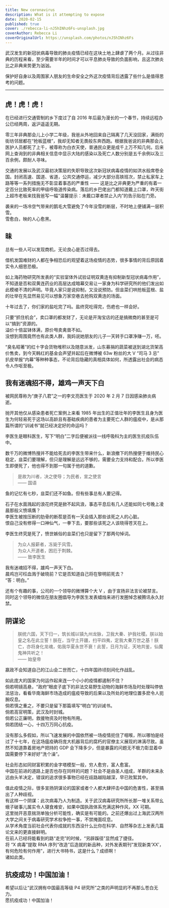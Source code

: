 ```yaml
---
title: New coronavirus
description: What is it attempting to expose
date: 2020-02-15
published: true
cover: ./rebecca-li-nJ5hINhz6Fs-unsplash.jpg
coverAuthor: Rebecca Li
coverOriginalUrl: https://unsplash.com/photos/nJ5hINhz6Fs
---
```


武汉发生的新冠状病毒导致的肺炎疫情已经在这块土地上肆虐了两个月。从过往非典的历程来看，至少需要半年的时间才可以平息肺炎导致的负面影响，且这次肺炎比之非典来势更为汹汹。

保护好自身以及周围家人朋友的生命安全之外这次疫情背后透露了些什么是值得思考的问题。

---

## 虎！虎！虎！

在已经进行交通管制的乡下度过了自 2016 年后最为漫长的一个春节，持续远程办公已经两周，返沪遥遥无期。

零三年非典那会儿上小学二年级，我爸从外地回来自己隔离了几天没回家，满街的街坊邻居都在“抢板蓝根”，我却无知者无畏般东奔西跑。根据我爸说的非典那会儿医护人员都死了上千，被尊称为白衣天使，普通民众更是成千上万不知几何。后来网上查询到的非典相关信息中显示大陆的感染以及死亡人数分别是五千余例以及三百余例，颇耐人寻味。

交通的发展以及武汉最初决策层的失职导致这次新冠状病毒疫情的如洪水般席卷全国。封闭高速、国道、省道，公共交通停运，减少大部分高铁班次，禁止私家车上路等等一系列措施无不彰显着事态的严重性 —— 这是比之非典更为严重的有着一定百分比致死率的甲级呼吸道传染病。落后的乡巴佬出门都知道戴上口罩，昨天街上超市老板来找我爸写一幅“温馨提示：未戴口罩者禁止入内”的告示贴在门旁。

袭来的一场冷空气带来的鹅毛大雪避免了今年没雪的断层，不时地上便铺满一层积雪。<br />
雪愈白，映的人心愈黑。

## 昧

总有一些人可以发现商机，无论良心是否过得去。

借机发国难财的人都在争相恐后的观望着这场疫情的态势，很多事情的背后原因着实令人细思恐极。

如上海药物研究所发表的“实验室体外试验证明双黄连有抑制新型冠状病毒作用”，不知道是否和双黄连药业的高层达成暗幕交易让一家身为科学研究所的他们发出如此模棱不清的声明。毕竟人家只是说抑制，又没说预防。但韭菜们哄抢板蓝根、盐的壮举在先显然易见可以想象万家空巷去抢购双黄连的场面。

十年过去了，你们家的盐吃完了吗。盐终究吃得完，伤疤也一样会好。

只要“抓住机会”，卖口罩的都发财了，无论是开淘宝店的还是搞微商的甚至是可以“搞到”资源的。<br />
溢价十倍盆钵体满，原价甩卖禽兽不如。<br />
没想到周围竟然也有此类人群，我妈说她朋友的儿子一天转手口罩净赚一万，呸。

“臭名昭著”的红十字会货物堆积以及随意派发，山东募捐的蔬菜被送到湖北货架高价售卖，到今天韩红的基金会声望并起后在微博被 63w 粉丝的大 V “司马 3 忌” 扒皮举报“内幕”等种种事态，不论背后隐藏的真相具体如何，所透露出社会的病态令人作呕至极。

## 我有迷魂招不得，雄鸡一声天下白

被网民尊称为“庚子八君”之一的李文亮医生于 2020 年 2 月 7 日因感染肺炎病逝。

抛开其他仅从感染患者死亡案例上来看 1985 年出生的正值壮年的李医生且身为医生为何轻易死于这场以高龄且有基础疾病的患者为主要死亡人群的瘟疫中，是从那篇所谓的“训诫书”就已经决定好的命运吗？

李医生是眼科医生，写下“明白”二字后便被派往一线呼吸科为主的医生抗疫队伍中。

数千万的微博热搜并不能给死去的李医生带来什么，新浪撤下的热搜便于维持民心稳定，韭菜们要理解，但只是理解是远远不够的，需要全力支持和配合。所以李医生即便死了，他也得不到那一句属于他的道歉。

> 是故为川者，决之使导；为民者，宣之使言<br />
> —— 国语

鱼的记忆有七秒，韭菜们还不如鱼。但有些事总有人要记得。

石子在水面溅起的浪花终究是掀不起风浪，事态平息后有几人还能如同七号晚上凌晨那般义愤填膺？<br />
李医生被按压断的肋骨的断茬是否有一天会插入那些该死之人的心脏。<br />
恨自己没有修得一口神仙气，一拳下去，要那些该死之人该晓得苍天在上。<br />

李医生终究是死了，愤世嫉俗的韭菜们也只是留下了那两句悼词。

> 为众人报薪者，冻毙于风雪。<br />
> 为众人开道者，困厄于荆棘。<br />
> —— 致李医生

我有迷魂招不得，雄鸡一声天下白。<br />
晨鸡岂可枉血溅于破晓前？它是否知道自己将在黎明前死去？<br />
“答：明白。”

还有个有趣的事，公司的一个领导的微博算个大 V ，由于宣扬非法言论被禁言。同时这个领导的微信在朋友圈倡导为李医生发表蜡烛来进行发圈悼念被腾讯永久封禁。

## 阴谋论

> 朕统六国，天下归一，筑长城以镇九州龙脉，卫我大秦、护我社稷。朕以始皇之名在此立誓！朕在，当守土开疆，扫平四夷，定我大秦万世之基！朕亡，亦将身化龙魂，佑我华夏永世不衰！此誓，日月为证，天地共鉴，仙魔鬼神共听之！<br />
> —— 始皇帝

嬴政不会知道自己的江山会二世而亡，十四年国祚顷刻间化作战乱。

如此庞大的国家为何运作起来连一个小小的疫情都遏制不住？<br />
倘若明镜高悬，“政府”眼皮子底下的非法交易野生动物的海鲜市场及时处理叫停依法惩治，看看华南海鲜市场造成的瘟疫导致的后果以及所处的地理位置多麽令人扼腕叹息。<br />
倘若慎之重之，不要只是留下那篇填写“明白”的训诫书。<br />
倘若高官明策，武汉及时封城。<br />
倘若公正廉明，救援物资及时物有所用。<br />
倘若团结一心，十四万万同心抗疫。<br />

没有那么多假如，所以飞速发展的中国依然被一场疫情扼住了咽喉，所以哪怕是经过了十七年，在这场瘟疫确将庞大机器背后的腐朽的官僚主义展现的淋漓尽致。虽然不知道靠着房地产把持的 GDP 会下降多少，但是暴露的问题无不极力彰显着中国需要停下来好好“洗个澡”。

社会形态如同财富积累的金字塔模型一般，穷人愈穷，富人愈富。<br />
中国在前进的道路上是否也存在同样的问题？社会不是由圣人组成，羊群的未来永远由头羊决定，错误的追求很多事物已经在歧路越陷越深，早已败絮其中。

值此疫情之际，很多宣扬阴谋论的国家或者个人都大肆抨击中国的危害性，甚至搞出了人种歧视。<br />
有这样一个阴谋：此次病毒乃人为制造。关于武汉病毒研究所所长那一堆关系带幺蛾子破事儿属实令人寝食难安，如果中国执政体系充满这种作风，XX 可期。<br />
这里抛开恶意揣测单独分析可能性，确实是有可能的。之前还爆出过上海武汉两所大学之间关于病毒研究学术权争抢一事，不禁掩面叹息。<br />
从学术角度当前社会代表你成就的东西没什么比你在科学、自然等杂志上发表几篇论文来的更直接鲜明。<br />
在前人已经将能看到的路“走完”的时候，“另辟蹊径”显然成了捷径。<br />
将 “X 病毒”提取 RNA 序列“改造”后造就的新品种，对外发表期刊“发现新类‘XX’，有何危险有何作用”，进行大书特书，这是什么？成绩啊！<br />
诸如此类。

## 抗疫成功！中国加油！

希望以后让“武汉拥有中国最高等级 P4 研究所”之类的声明显的不再那么苍白无力。<br />
愿抗疫成功！中国加油！
